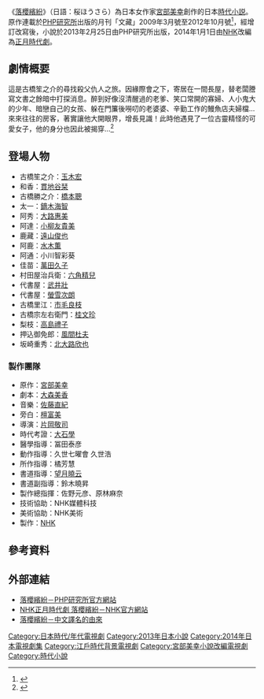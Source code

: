 《[[落櫻繽紛|落櫻繽紛]]》（日語：桜ほうさら）為日本女作家[[宮部美幸|宮部美幸]]創作的日本[[時代小説|時代小説]]。原作連載於[[PHP研究所|PHP研究所]]出版的月刊「文藏」2009年3月號至2012年10月號<ref>{{Cite web|url=http://www.php.co.jp/books/detail.php?isbn=978-4-569-81013-3|title=書籍 桜ほうさら|publisher=[[PHP研究所|PHP研究所]]|accessdate=2013-12-15|archive-date=2021-01-19|archive-url=https://web.archive.org/web/20210119184052/https://www.php.co.jp/books/detail.php?isbn=978-4-569-81013-3|dead-url=no}}</ref>，經增訂改寫後，小說於2013年2月25日由PHP研究所出版，2014年1月1日由[[NHK|NHK]]改編為[[正月時代劇|正月時代劇]]。

{{infobox Book | <!-- See Wikipedia:WikiProject_Novels or Wikipedia:WikiProject_Books -->
| name          = 落櫻繽紛
| title_orig    = {{lang|ja|桜ほうさら}}
| translator    = {{flagicon|TWN}} [[高詹燦|高詹燦]]
| image         = 
| image_caption = 
| author        = [[宮部美幸|宮部美幸]]
| illustrator   = 
| cover_artist  = 
| country       = [[日本|日本]]
| language      = [[日文|日文]]
| series        = 時代小說
| genre         = 
| publisher     = {{flagicon|JPN}} [[PHP研究所|PHP研究所]]<br>{{flagicon|TWN}} [[獨步文化|獨步文化]]
| release_date  = {{flagicon|JPN}} 2013年2月25日<br>{{flagicon|TWN}} 2015年1月8日
| media_type    = 
| pages         = 
| isbn          = {{flagicon|JPN}} ISBN 9784569810133<br>{{flagicon|TWN}} ISBN 9789865651084 
| preceded_by   = 
| followed_by   = 
}}

== 劇情概要 ==
這是古橋笙之介的尋找殺父仇人之旅。因緣際會之下，寄居在一間長屋，替老闆謄寫文書之餘暗中打探消息。醉到好像沒清醒過的老爹、笑口常開的寡婦、人小鬼大的少年、暗戀自己的女孩、躲在門簾後嘮叨的老婆婆、辛勤工作的鰻魚店夫婦檔…來來往往的房客，著實讓他大開眼界，增長見識！此時他遇見了一位古靈精怪的可愛女子，他的身分也因此被揭穿…<ref>{{Cite web |url=http://www.kingstone.com.tw/book/book_page.asp?kmcode=2018611221569 |title=存档副本 |access-date=2015-02-09 |archive-date=2016-03-04 |archive-url=https://web.archive.org/web/20160304120042/http://www.kingstone.com.tw/book/book_page.asp?kmcode=2018611221569 |dead-url=no }}</ref>

{{電視節目信息框
| 顏色       = #87CEEB;color:#FFFFFF
| 名稱       = 落櫻繽紛
| 原名       = {{lang|ja|桜ほうさら}}
| 圖片       = 
| 圖說       = 
| 類型       = [[時代劇|時代劇]]
| 原創       = [[宮部美幸|宮部美幸]]
| 發展       = 
| 編劇       = [[大森美香|大森美香]]
| 導演       = [[片岡敬司|片岡敬司]]
| 演出       = [[玉木宏|玉木宏]]、[[貫地谷栞|貫地谷栞]]、橋本聰、萬田久子、六角精兒、市毛良枝、桂文珍、[[高島禮子|高島禮子]]、風間杜夫、 [[北大路欣也|北大路欣也]] 等
| 配音       = 
| 旁白       = [[檀富美|檀富美]] 
| 國家       = [[日本|日本]]
| 地區       = 
| 語言       = [[日語|日語]]
| 集數       = 1
| 執行製片人 = 
| 監製       = 
| 副製片人   = 
| 共同製片人 = 佐野元彦、原林麻奈
| 編審       = 
| 剪輯       = 
| 外景       = 
| 主題曲     = 
| 插曲       = 
| 每集長     = 88分鐘
| 頻道1      = 
| 電視網1    = [[NHK綜合台|NHK綜合台]]
| 電視台1    = 
| 視頻制式1  = 
| 音頻制式1  = [[立體聲|立體聲]]
| 首播國家   = {{JPN}}
| 首播地區   = 
| 製作公司   = [[NHK|NHK]]
| 影視公司   =
| 開始1      = 2014年1月1日
| 結束1      = （晚間7:20－8:48）
| 首播國家2   = 
| 電視台2    = 
| 視頻制式2  = 
| 音頻制式2  = 
| 開始2      = 
| 結束2      = 
| 中國大陸名稱 = 
| 台灣名稱   = 
| 港澳名稱   = 
| 馬新名稱   = 
| 官方網站   = https://web.archive.org/web/20150209192923/http://www.nhk.or.jp/drama/housara/index.html
| imdb_id   = 
| tv_com_id = 
}}

== 登場人物 ==
* 古橋笙之介：[[玉木宏|玉木宏]]
* 和香：[[貫地谷栞|貫地谷栞]]
* 古橋勝之介：[[橋本聰|橋本聰]]
* 太一：[[鏑木海智|鏑木海智]]
* 阿秀：[[大路惠美|大路惠美]]
* 阿達：[[小柳友貴美|小柳友貴美]]
* 鹿藏：[[遠山俊也|遠山俊也]]
* 阿鹿：[[水木薫|水木薫]]
* 阿通：小川智彩葵
* 佳苗：[[萬田久子|萬田久子]]
* 村田屋治兵衛：[[六角精兒|六角精兒]]
* 代書屋：[[武井壯|武井壯]]
* 代書屋：[[螢雪次朗|螢雪次朗]]
* 古橋里江：[[市毛良枝|市毛良枝]]
* 古橋宗左右衛門：[[桂文珍|桂文珍]]
* 梨枝：[[高島禮子|高島禮子]]
* 押込御免郎：[[風間杜夫|風間杜夫]]
* 坂崎重秀：[[北大路欣也|北大路欣也]]

=== 製作團隊 ===
* 原作：[[宮部美幸|宮部美幸]]
* 劇本：[[大森美香|大森美香]]
* 音樂：[[佐藤直紀|佐藤直紀]]
* 旁白：[[檀富美|檀富美]] 
* 導演：[[片岡敬司|片岡敬司]]
* 時代考證：[[大石學|大石學]]
* 醫學指導：冨田泰彦
* 動作指導：久世七曜會 久世浩
* 所作指導：橘芳慧
* 書道指導：[[望月曉云|望月曉云]]
* 書道副指導：鈴木曉昇
* 製作總指揮：佐野元彦、原林麻奈
* 技術協助：NHK媒體科技
* 美術協助：NHK美術
* 製作：[[NHK|NHK]]

== 參考資料 ==
{{Reflist}}

== 外部連結 ==
* [http://www.php.co.jp/sakurahousara/ 落櫻繽紛－PHP研究所官方網站] {{Wayback|url=http://www.php.co.jp/sakurahousara/ |date=20210221052531 }}
* [https://web.archive.org/web/20150209192923/http://www.nhk.or.jp/drama/housara/index.html NHK正月時代劇 落櫻繽紛－NHK官方網站]
* [http://mypaper.pchome.com.tw/brighte/post/1373619897 落櫻繽紛－中文譯名的由來] {{Wayback|url=http://mypaper.pchome.com.tw/brighte/post/1373619897 |date=20200624185000 }}

{{2014年日本時代電視劇}}

{{DEFAULTSORT:Sakura Housara}}
[[Category:日本時代/年代電視劇|Category:日本時代/年代電視劇]]
[[Category:2013年日本小說|Category:2013年日本小說]]
[[Category:2014年日本電視劇集|Category:2014年日本電視劇集]]
[[Category:江戶時代背景電視劇|Category:江戶時代背景電視劇]]
[[Category:宮部美幸小說改編電視劇|Category:宮部美幸小說改編電視劇]]
[[Category:時代小說|Category:時代小說]]